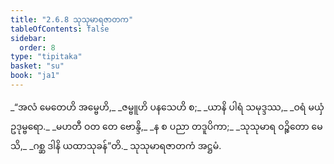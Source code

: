 ```yaml
---
title: "2.6.8 သုသုမာရဇာတက"
tableOfContents: false
sidebar:
  order: 8
type: "tipitaka"
basket: "su"
book: "ja1"
---
```



<DynamicBreadcrumb />

<Division number="115" book="ja1" e="ch" v="22" p="55">

<Paragraph number="527" type="verses" book="ja1">
_“အလံ မေတေဟိ အမ္ဗေဟိ,_  
_ဇမ္ဗူဟိ ပနသေဟိ စ;_  
_ယာနိ ပါရံ သမုဒ္ဒဿ,_  
_ဝရံ မယှံ ဥဒုမ္ဗရော._  

</Paragraph>

</Division>
<Division number="116" book="ja1" e="ch" v="22" p="55">

<Paragraph number="528" type="verses" book="ja1">
_မဟတီ ဝတ တေ ဗောန္ဒိ,_  
_န စ ပညာ တဒူပိကာ;_  
_သုသုမာရ ဝဉ္စိတော မေသိ,_  
_ဂစ္ဆ ဒါနိ ယထာသုခန်”တိ._  


</Paragraph>
</Division>

<Paragraph number="529" type="center" book="ja1">
သုသုမာရဇာတကံ အဋ္ဌမံ.
</Paragraph>